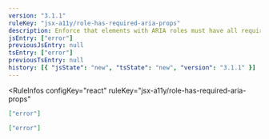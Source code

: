 ```yaml
---
version: "3.1.1"
ruleKey: "jsx-a11y/role-has-required-aria-props"
description: Enforce that elements with ARIA roles must have all required attributes for that role
jsEntry: ["error"]
previousJsEntry: null
tsEntry: ["error"]
previousTsEntry: null
history: [{ "jsState": "new", "tsState": "new", "version": "3.1.1" }]
---
```


<RuleInfos 
  configKey="react" 
  ruleKey="jsx-a11y/role-has-required-aria-props" 
>

```json
["error"]
```

```json
["error"]
```

</RuleInfos>
